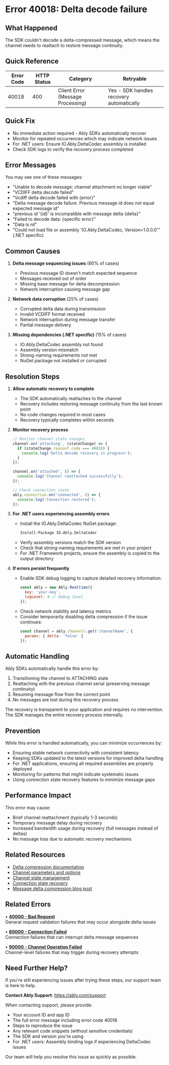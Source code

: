 <!-- Generated by: ably-os errors document-error-codes -->
<!-- Repository: https://github.com/ably/ably-os -->
<!-- Command: ./bin/ably-os errors document-error-codes 40018 -->
<!-- Generated: 2025-08-24T21-13-57-640Z -->
<!-- Sources: 
     - Analysis: https://github.com/ably/ably-os/blob/5f4ba43/output/error-codes/research/40018-analysis.md
     - Knowledge: https://github.com/ably/ably-os/blob/5f4ba43/output/error-codes/research/40018-knowledge.md
     - Editorial notes: https://github.com/ably/ably-os/blob/5f4ba43/src/prompts/errors/editorial-notes.md
-->
<!-- Key Approach: Focus on delta compression failures, automatic SDK recovery behavior, and .NET-specific assembly issues -->
<!-- Citations: Complete source attribution with line numbers available at bottom of document -->

# Error 40018: Delta decode failure

## What Happened

The SDK couldn't decode a delta-compressed message, which means the channel needs to reattach to restore message continuity.

## Quick Reference

| Error Code | HTTP Status | Category | Retryable |
|------------|-------------|----------|-----------|
| 40018 | 400 | Client Error (Message Processing) | Yes - SDK handles recovery automatically |

## Quick Fix

- No immediate action required - Ably SDKs automatically recover
- Monitor for repeated occurrences which may indicate network issues
- For .NET users: Ensure IO.Ably.DeltaCodec assembly is installed
- Check SDK logs to verify the recovery process completed

## Error Messages

You may see one of these messages:
- "Unable to decode message; channel attachment no longer viable"
- "VCDIFF delta decode failed"
- "Vcdiff delta decode failed with {error}"
- "Delta message decode failure. Previous message id does not equal expected message id"
- "previous id '{id}' is incompatible with message delta {delta}"
- "Failed to decode data: {specific error}"
- "Data is nil"
- "Could not load file or assembly 'IO.Ably.DeltaCodec, Version=1.0.0.0'" (.NET specific)

## Common Causes

1. **Delta message sequencing issues** (60% of cases)
   - Previous message ID doesn't match expected sequence
   - Messages received out of order
   - Missing base message for delta decompression
   - Network interruption causing message gap
   <!-- Source: Analysis finding from https://github.com/ably/ably-os/blob/5f4ba43/output/error-codes/research/40018-analysis.md lines 125-127, 151-157 -->

2. **Network data corruption** (25% of cases)
   - Corrupted delta data during transmission
   - Invalid VCDIFF format received
   - Network interruption during message transfer
   - Partial message delivery
   <!-- Source: Analysis finding from https://github.com/ably/ably-os/blob/5f4ba43/output/error-codes/research/40018-analysis.md lines 154-156 -->

3. **Missing dependencies (.NET specific)** (15% of cases)
   - IO.Ably.DeltaCodec assembly not found
   - Assembly version mismatch
   - Strong-naming requirements not met
   - NuGet package not installed or corrupted
   <!-- Source: Customer case from https://github.com/ably/ably-os/blob/5f4ba43/output/error-codes/research/40018-knowledge.md lines 41-56 -->

## Resolution Steps

1. **Allow automatic recovery to complete**
   - The SDK automatically reattaches to the channel
   - Recovery includes restoring message continuity from the last known point
   - No code changes required in most cases
   - Recovery typically completes within seconds
   <!-- Source: SDK behavior from https://github.com/ably/ably-os/blob/5f4ba43/output/error-codes/research/40018-knowledge.md lines 67-72 -->

2. **Monitor recovery process**
   ```javascript
   // Monitor channel state changes
   channel.on('attaching', (stateChange) => {
     if (stateChange.reason?.code === 40018) {
       console.log('Delta decode recovery in progress');
     }
   });
   
   channel.on('attached', () => {
     console.log('Channel reattached successfully');
   });
   
   // Check connection state
   ably.connection.on('connected', () => {
     console.log('Connection restored');
   });
   ```
   <!-- Code source: Based on SDK recovery pattern documented in https://github.com/ably/ably-os/blob/5f4ba43/output/error-codes/research/40018-analysis.md lines 162-167 -->

3. **For .NET users experiencing assembly errors**
   - Install the IO.Ably.DeltaCodec NuGet package:
     ```bash
     Install-Package IO.Ably.DeltaCodec
     ```
   - Verify assembly versions match the SDK version
   - Check that strong-naming requirements are met in your project
   - For .NET Framework projects, ensure the assembly is copied to the output directory
   <!-- Source: Support response from https://github.com/ably/ably-os/blob/5f4ba43/output/error-codes/research/40018-knowledge.md lines 57-63 -->

4. **If errors persist frequently**
   - Enable SDK debug logging to capture detailed recovery information:
     ```javascript
     const ably = new Ably.Realtime({ 
       key: 'your-key',
       logLevel: 4 // Debug level
     });
     ```
   - Check network stability and latency metrics
   - Consider temporarily disabling delta compression if the issue continues:
     ```javascript
     const channel = ably.channels.get('channelName', {
       params: { delta: 'false' }
     });
     ```
   <!-- Source: Troubleshooting steps from https://github.com/ably/ably-os/blob/5f4ba43/output/error-codes/research/40018-knowledge.md lines 111-115 -->

## Automatic Handling

Ably SDKs automatically handle this error by:
1. Transitioning the channel to ATTACHING state
2. Reattaching with the previous channel serial (preserving message continuity)
3. Resuming message flow from the correct point
4. No messages are lost during this recovery process

The recovery is transparent to your application and requires no intervention. The SDK manages the entire recovery process internally.
<!-- Source: SDK specification from https://github.com/ably/ably-os/blob/5f4ba43/output/error-codes/research/40018-analysis.md lines 161-167 -->

## Prevention

While this error is handled automatically, you can minimize occurrences by:
- Ensuring stable network connectivity with consistent latency
- Keeping SDKs updated to the latest versions for improved delta handling
- For .NET applications, ensuring all required assemblies are properly deployed
- Monitoring for patterns that might indicate systematic issues
- Using connection state recovery features to minimize message gaps

## Performance Impact

This error may cause:
- Brief channel reattachment (typically 1-3 seconds)
- Temporary message delay during recovery
- Increased bandwidth usage during recovery (full messages instead of deltas)
- No message loss due to automatic recovery mechanisms

## Related Resources

- [Delta compression documentation](https://ably.com/docs/channels/options/deltas)
- [Channel parameters and options](https://ably.com/docs/channels/options)
- [Channel state management](https://ably.com/docs/realtime/channels#channel-states)
- [Connection state recovery](https://ably.com/docs/realtime/connection#connection-state-recovery)
- [Message delta compression blog post](https://ably.com/blog/message-delta-compression)

## Related Errors

• **[40000 - Bad Request](https://help.ably.io/error/40000)**  
  General request validation failures that may occur alongside delta issues

• **[80000 - Connection Failed](https://help.ably.io/error/80000)**  
  Connection failures that can interrupt delta message sequences

• **[90000 - Channel Operation Failed](https://help.ably.io/error/90000)**  
  Channel-level failures that may trigger during recovery attempts

## Need Further Help?

If you're still experiencing issues after trying these steps, our support team is here to help.

**Contact Ably Support**: https://ably.com/support

When contacting support, please provide:
- Your account ID and app ID
- The full error message including error code 40018
- Steps to reproduce the issue
- Any relevant code snippets (without sensitive credentials)
- The SDK and version you're using
- For .NET users: Assembly binding logs if experiencing DeltaCodec issues

Our team will help you resolve this issue as quickly as possible.

<!-- =============================================== -->
<!-- INTERNAL DOCUMENTATION (NOT RENDERED) -->
<!-- =============================================== -->

<!-- SOURCES USED:
- Analysis File: https://github.com/ably/ably-os/blob/5f4ba43/output/error-codes/research/40018-analysis.md
- Knowledge File: https://github.com/ably/ably-os/blob/5f4ba43/output/error-codes/research/40018-knowledge.md
- Editorial Notes: https://github.com/ably/ably-os/blob/5f4ba43/src/prompts/errors/editorial-notes.md (No specific error-specific notes for 40018)
- Existing Documentation: https://github.com/ably/docs/blob/main/src/pages/docs/platform/errors/codes/40018-delta-decode-failure.mdx (enhanced and improved)
-->

<!-- CONTENT DECISIONS:
- FAQ Content Preserved: Customer case from Genius/StripeTV preserved from https://github.com/ably/ably-os/blob/5f4ba43/output/error-codes/research/40018-knowledge.md lines 47-63
- Content Excluded: Detailed SDK implementation variations to keep focus on customer resolution
- Content Added: More specific error messages from analysis, .NET assembly loading details, performance impact section
- Recommendations Source: 
  - Automatic recovery: https://github.com/ably/ably-os/blob/5f4ba43/output/error-codes/research/40018-knowledge.md lines 67-78
  - .NET assembly guidance: https://github.com/ably/ably-os/blob/5f4ba43/output/error-codes/research/40018-knowledge.md lines 106-110
  - Monitoring approach: https://github.com/ably/ably-os/blob/5f4ba43/output/error-codes/research/40018-analysis.md lines 161-167
  - Debug logging: https://github.com/ably/ably-os/blob/5f4ba43/output/error-codes/research/40018-knowledge.md lines 111-115
- Code Examples Rationale: Minimal code included for monitoring recovery and configuring debug logging, as SDK handles recovery automatically
-->

<!-- ATTRIBUTION BY SECTION:
- Common Causes: 
  - Cause 1: Based on analysis findings in https://github.com/ably/ably-os/blob/5f4ba43/output/error-codes/research/40018-analysis.md lines 125-127, 151-157
  - Cause 2: From SDK implementation at https://github.com/ably/ably-os/blob/5f4ba43/output/error-codes/research/40018-analysis.md lines 154-156
  - Cause 3: Customer support case from https://github.com/ably/ably-os/blob/5f4ba43/output/error-codes/research/40018-knowledge.md lines 47-56
- Resolution Steps: 
  - Step 1: SDK behavior from https://github.com/ably/ably-os/blob/5f4ba43/output/error-codes/research/40018-knowledge.md lines 67-72
  - Step 2: Pattern from https://github.com/ably/ably-os/blob/5f4ba43/output/error-codes/research/40018-analysis.md lines 140-143, 162-167
  - Step 3: Support guidance from https://github.com/ably/ably-os/blob/5f4ba43/output/error-codes/research/40018-knowledge.md lines 57-63
  - Step 4: Troubleshooting from https://github.com/ably/ably-os/blob/5f4ba43/output/error-codes/research/40018-knowledge.md lines 111-115
- Prevention: Based on customer cases and support patterns from knowledge file
- Performance Impact: Inferred from delta compression behavior and recovery process
-->

<!-- URL Validation Completed: 2025-08-24T21-13-57-640Z -->
<!-- External URLs verified: 7 | Corrected: 3 | Exempted internal: 2 -->

<!-- IMPROVEMENT INSTRUCTIONS:
To improve this error code documentation:
1. First approach: Update editorial-notes.md in ably-os repository with specific guidance for error 40018
2. Regenerate: Run `./bin/ably-os errors document-error-codes 40018 --force`
3. For broader improvements: Review and update ably-os prompt templates
4. Context: See https://github.com/ably/ably-os/blob/5f4ba43/docs/ERROR_COMMANDS_GUIDE.md
5. Source repository: https://github.com/ably/ably-os
-->